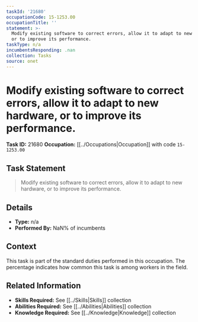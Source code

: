 ```yaml
---
taskId: '21680'
occupationCode: 15-1253.00
occupationTitle: ''
statement: >-
  Modify existing software to correct errors, allow it to adapt to new hardware,
  or to improve its performance.
taskType: n/a
incumbentsResponding: .nan
collection: Tasks
source: onet
---
```

# Modify existing software to correct errors, allow it to adapt to new hardware, or to improve its performance.

**Task ID:** 21680
**Occupation:** [[../Occupations|Occupation]] with code `15-1253.00`

## Task Statement

> Modify existing software to correct errors, allow it to adapt to new hardware, or to improve its performance.

## Details

- **Type:** n/a
- **Performed By:** NaN% of incumbents

## Context

This task is part of the standard duties performed in this occupation. The percentage indicates how common this task is among workers in the field.

## Related Information

- **Skills Required:** See [[../Skills|Skills]] collection
- **Abilities Required:** See [[../Abilities|Abilities]] collection
- **Knowledge Required:** See [[../Knowledge|Knowledge]] collection
